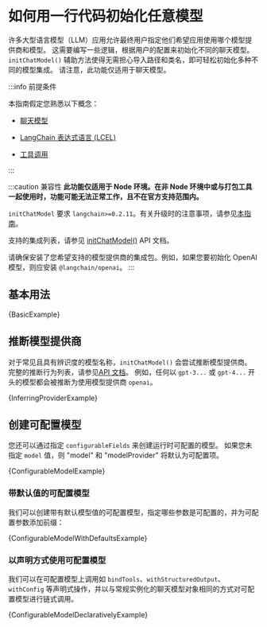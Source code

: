 # 如何用一行代码初始化任意模型


许多大型语言模型（LLM）应用允许最终用户指定他们希望应用使用哪个模型提供商和模型。
这需要编写一些逻辑，根据用户的配置来初始化不同的聊天模型。
`initChatModel()` 辅助方法使得无需担心导入路径和类名，即可轻松初始化多种不同的模型集成。
请注意，此功能仅适用于聊天模型。

:::info 前提条件

本指南假定您熟悉以下概念：

- [聊天模型](/docs/concepts/chat_models)

- [LangChain 表达式语言 (LCEL)](/docs/concepts/lcel)

- [工具调用](/docs/concepts/tools)

:::

:::caution 兼容性
**此功能仅适用于 Node 环境。在非 Node 环境中或与打包工具一起使用时，功能可能无法正常工作，且不在官方支持范围内。**

`initChatModel` 要求 `langchain>=0.2.11`。有关升级时的注意事项，请参见[本指南](/docs/how_to/installation/#installing-integration-packages)。

支持的集成列表，请参见 [initChatModel()](https://api.js.langchain.com/functions/langchain.chat_models_universal.initChatModel.html) API 文档。

请确保安装了您希望支持的模型提供商的集成包。例如，如果您要初始化 OpenAI 模型，则应安装 `@langchain/openai`。
:::

## 基本用法


<CodeBlock language="typescript">{BasicExample}</CodeBlock>

## 推断模型提供商

对于常见且具有辨识度的模型名称，`initChatModel()` 会尝试推断模型提供商。
完整的推断行为列表，请参见[API 文档](https://api.js.langchain.com/functions/langchain.chat_models_universal.initChatModel.html)。
例如，任何以 `gpt-3...` 或 `gpt-4...` 开头的模型都会被推断为使用模型提供商 `openai`。


<CodeBlock language="typescript">{InferringProviderExample}</CodeBlock>

## 创建可配置模型

您还可以通过指定 `configurableFields` 来创建运行时可配置的模型。
如果您未指定 `model` 值，则 "model" 和 "modelProvider" 将默认为可配置项。


<CodeBlock language="typescript">{ConfigurableModelExample}</CodeBlock>

### 带默认值的可配置模型

我们可以创建带有默认模型值的可配置模型，指定哪些参数是可配置的，并为可配置参数添加前缀：


<CodeBlock language="typescript">
  {ConfigurableModelWithDefaultsExample}
</CodeBlock>

### 以声明方式使用可配置模型

我们可以在可配置模型上调用如 `bindTools`、`withStructuredOutput`、`withConfig` 等声明式操作，并以与常规实例化的聊天模型对象相同的方式对可配置模型进行链式调用。


<CodeBlock language="typescript">
  {ConfigurableModelDeclarativelyExample}
</CodeBlock>